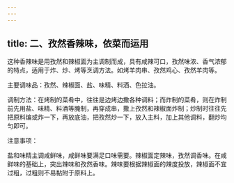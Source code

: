 ```yaml
---
---
---
```

title: 二、孜然香辣味，依菜而运用
---




这种香辣味是用孜然和辣椒面为主调制而成，具有咸辣可口，孜然味浓、香气浓郁的特点，适用于炸、炒、烤等烹调方法。如烤羊肉串、孜然鸡心、孜然羊肉等。

主要调味品：孜然、辣椒面、盐、味精、料酒、色拉油。

调制方法：在烤制的菜肴中，往往是边烤边撒各种调料；而炸制的菜肴，则在炸制前先用盐、味精、料酒等腌制，再穿成串，撒上孜然和辣椒面炸制；炒制时往往先把原料煸或炸一下，再放底油，把孜然炒一下，放入主料，加上其他调料，翻炒均匀即可。

注意事项：

盐和味精主调咸鲜味，咸鲜味要满足口味需要。辣椒面定辣味，孜然调香味。在咸鲜味的基础上，突出辣味和孜然香味。辣味要根据辣椒面的辣度投放，辣椒面不宜过粗，过粗则不易黏附于原料上。